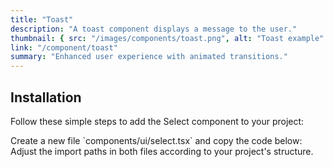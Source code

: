 ```yaml
---
title: "Toast"
description: "A toast component displays a message to the user."
thumbnail: { src: "/images/components/toast.png", alt: "Toast example" }
link: "/component/toast"
summary: "Enhanced user experience with animated transitions."
---
```


<ComponentPreview name="toast-demo" />

## Installation

Follow these simple steps to add the Select component to your project:

<Steps>

<Step>
    Create a new file `components/ui/select.tsx` and copy the code below:
</Step>

<CollapsibleSource name="toast" />

<Step>
    Adjust the import paths in both files according to your project's structure.
</Step>

</Steps>
